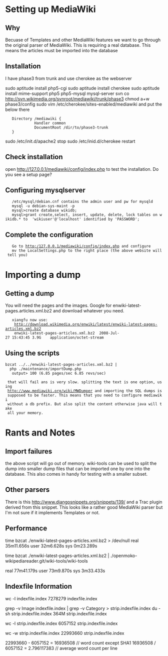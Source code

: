 = Setting up MediaWiki =

== Why ==

Becuase of Templates and other MediaWiki features we want to go through
the original parser of MediaWiki. This is requiring a real database. This
means the articles must be imported into the database

== Installation ==

I have phase3 from trunk and use cherokee as the webserver

sudo aptitude install php5-cgi
sudo aptitude install cherokee
sudo aptitude install mime-support php5 php5-mysql mysql-server
svn co http://svn.wikimedia.org/svnroot/mediawiki/trunk/phase3
chmod a+w phase3/config
sudo vim /etc/cherokee/sites-enabled/mediawiki and put the below there
    Directory /mediawiki {
              Handler common
              DocumentRoot /dir/to/phase3-trunk
    }

sudo /etc/init.d/apache2 stop
sudo /etc/inid.d/cherokee restart

== Check installation ==
open http://127.0.0.1/mediawiki/config/index.php to test the installation. Do
you see a setup page?

== Configuring mysqlserver ==
    /etc/mysql/debian.cnf contains the admin user and pw for mysqld
    mysql -u debian-sys-maint -p
    mysql>create database wikidb;
    mysql>grant create,select, insert, update, delete, lock tables on wikidb.* to  'wikiuser'@'localhost' identified by 'PASSWORD';

== Complete the configuration ==
    Go to http:/127.0.0.1/mediawiki/config/index.php and configure
    mv the LocalSettings.php to the right place (the above website will tell you)


= Importing a dump =
== Getting a dump ==
You will need the pages and the images. Google for enwiki-latest-pages.articles.xml.bz2
and download whatever you need.
    xiangfu now use:
	 http://download.wikimedia.org/enwiki/latest/enwiki-latest-pages-articles.xml.bz2 
	 enwiki-latest-pages-articles.xml.bz2  2008-Jul-27 15:43:45	3.9G	application/octet-stream

== Using the scripts ==
 bzcat ../../enwiki-latest-pages-articles.xml.bz2 |  php ./maintenance/importDump.php 
    output> 100 (6.85 pages/sec 6.85 revs/sec)

  that will fail ans is very slow. splitting the text is one option, using
  http://www.mediawiki.org/wiki/MWDumper and importing the SQL dumps is
  supposed to be faster. This means that you need to configure mediawiki
  without a db prefix. But also split the content otherwise java will take
  all your memory.

= Rants and Notes =

== Import failures ==
the above script will go out of memory. wiki-tools can be used to split the dump
into smaller dump files that can be imported one by one into the database. This
also comes in handy for testing with a smaller subset.

== Other parsers ==
There is this http://www.djangosnippets.org/snippets/139/ and a Trac plugin
derived from this snippet. This looks like a rather good MediaWiki parser but
I'm not sure if it implements Templates or not.

== Performance ==
time bzcat ./enwiki-latest-pages-articles.xml.bz2 > /dev/null
real    35m11.656s
user    32m6.628s
sys     0m23.289s

time bzcat ./enwiki-latest-pages-articles.xml.bz2 | ./openmoko-wikipediareader.git/wiki-tools/wiki-tools 

real    77m41.179s
user    73m9.870s
sys     3m33.433s

== Indexfile Information ==
wc -l indexfile.index 
7278279 indexfile.index

grep -v Image indexfile.index | grep -v Category > strip.indexfile.index
du -sh strip.indexfile.index 
364M	strip.indexfile.index

wc -l strip.indexfile.index 
6057152 strip.indexfile.index

wc -w strip.indexfile.index 
22993660 strip.indexfile.index

22993660 - 6057152 = 16936508		// word count except SHA1
16936508 / 6057152 = 2.796117383	// average word count per line
